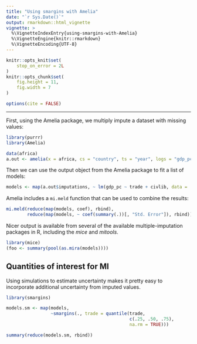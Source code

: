 ```yaml
---
title: "Using smargins with Amelia"
date: "`r Sys.Date()`"
output: rmarkdown::html_vignette
vignette: >
  %\VignetteIndexEntry{using-smargins-with-Amelia}
  %\VignetteEngine{knitr::rmarkdown}
  %\VignetteEncoding{UTF-8}
---
```


```r
knitr::opts_knit$set(
    stop_on_error = 2L
)
knitr::opts_chunk$set(
    fig.height = 11,
    fig.width = 7
)

options(cite = FALSE)
```
---


First, using the Amelia package, we multiply impute a dataset with missing values:

```r
library(purrr)
library(Amelia)

data(africa)
a.out <- amelia(x = africa, cs = "country", ts = "year", logs = "gdp_pc")
```

Then we can use the output object from the Amelia package to fit a list of models:

```r
models <- map(a.out$imputations, ~ lm(gdp_pc ~ trade + civlib, data = .))
```

Amelia includes a `mi.meld` function that can be used to combine the results:

```r
mi.meld(reduce(map(models, coef), rbind),
        reduce(map(models, ~ coef(summary(.))[, "Std. Error"]), rbind))
```

Nicer output is available from several of the available multiple-imputation packages in R, including the *mice* and *mitools*.

```r
library(mice)
(foo <- summary(pool(as.mira(models))))
```
## Quantities of interest for MI
Using simulations to estimate uncertainty makes it pretty easy to incorporate additional uncertainty from imputed values.

```r
library(smargins)

models.sm <- map(models,
                 ~smargins(., trade = quantile(trade,
                                               c(.25, .50, .75),
                                               na.rm = TRUE)))

summary(reduce(models.sm, rbind))
```
